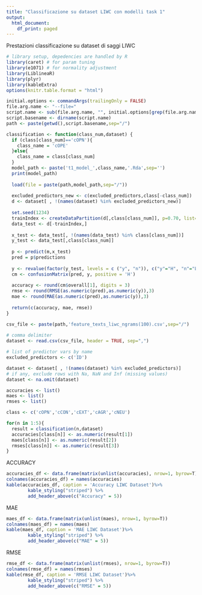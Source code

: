```yaml
---
title: "Classificazione su dataset LIWC con modelli task 1"
output:
  html_document:
    df_print: paged
---
```


Prestazioni classificazione su dataset di saggi LIWC

```r
# library setup, depedencies are handled by R
library(caret) # for param tuning
library(e1071) # for normality adjustment
library(LiblineaR)
library(plyr)
library(kableExtra)
options(knitr.table.format = "html")

initial.options <- commandArgs(trailingOnly = FALSE)
file.arg.name <- "--file="
script.name <- sub(file.arg.name, "", initial.options[grep(file.arg.name, initial.options)])
script.basename <- dirname(script.name)
path <- paste(getwd(),script.basename,sep="/")

classification <- function(class_num,dataset) {
  if (class[class_num]=='cOPN'){
    class_name = 'cOPE'
  }else{
    class_name = class[class_num]
  }
  model_path <- paste('t1_model_',class_name,'.Rda',sep='')
  print(model_path)
  
  load(file = paste(path,model_path,sep="/"))
  
  excluded_predictors_new <- c(excluded_predictors,class[-class_num])
  d <- dataset[ , !(names(dataset) %in% excluded_predictors_new)]
  
  set.seed(1234)
  trainIndex <- createDataPartition(d[,class[class_num]], p=0.70, list=FALSE)
  data_test <- d[-trainIndex,]
    
  x_test <- data_test[, !(names(data_test) %in% class[class_num])]
  y_test <- data_test[,class[class_num]]
  
  p <- predict(m,x_test)
  pred = p$predictions
  
  y <- revalue(factor(y_test, levels = c ("y", "n")), c("y"="H", "n"="L"))
  cm <- confusionMatrix(pred, y, positive = 'H')
  
  accuracy <- round(cm$overall[1], digits = 3)
  rmse <- round(RMSE(as.numeric(pred),as.numeric(y)),3)
  mae <- round(MAE(as.numeric(pred),as.numeric(y)),3)
  
  return(c(accuracy, mae, rmse))
}
```

```r
csv_file <- paste(path,'feature_texts_liwc_ngrams(100).csv',sep="/")
  
# comma delimiter
dataset <- read.csv(csv_file, header = TRUE, sep=",")

# list of predictor vars by name
excluded_predictors <- c('ID')

dataset <- dataset[ , !(names(dataset) %in% excluded_predictors)]
# if any, exclude rows with Na, NaN and Inf (missing values)
dataset <- na.omit(dataset)

accuracies <- list()
maes <- list()
rmses <- list()

class <- c('cOPN','cCON','cEXT','cAGR','cNEU')

for(n in 1:5){
  result = classification(n,dataset)
  accuracies[class[n]] <- as.numeric(result[1])
  maes[class[n]] <- as.numeric(result[2])
  rmses[class[n]] <- as.numeric(result[3])
}

```
ACCURACY
```r
accuracies_df <- data.frame(matrix(unlist(accuracies), nrow=1, byrow=T))
colnames(accuracies_df) = names(accuracies)
kable(accuracies_df, caption = 'Accuracy LIWC Dataset')%>%
        kable_styling("striped") %>%
        add_header_above(c("Accuracy" = 5))
```
MAE
```r
maes_df <- data.frame(matrix(unlist(maes), nrow=1, byrow=T))
colnames(maes_df) = names(maes)
kable(maes_df, caption = 'MAE LIWC Dataset')%>%
        kable_styling("striped") %>%
        add_header_above(c("MAE" = 5))
```

RMSE
```r
rmse_df <- data.frame(matrix(unlist(rmses), nrow=1, byrow=T))
colnames(rmse_df) = names(rmses)
kable(rmse_df, caption = 'RMSE LIWC Dataset')%>%
        kable_styling("striped") %>%
        add_header_above(c("RMSE" = 5))
```